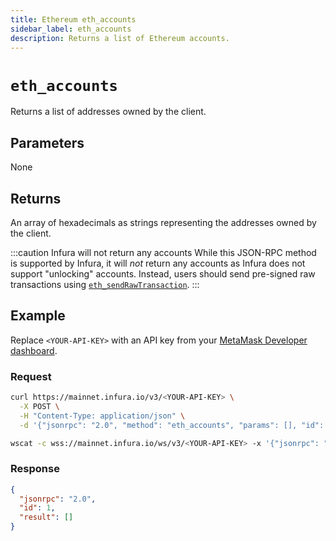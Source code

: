 ```yaml
---
title: Ethereum eth_accounts
sidebar_label: eth_accounts
description: Returns a list of Ethereum accounts.
---
```



# `eth_accounts`


Returns a list of addresses owned by the client.

## Parameters

None

## Returns

An array of hexadecimals as strings representing the addresses owned by the client.

:::caution Infura will not return any accounts
While this JSON-RPC method is supported by Infura, it will _not_ return any accounts as Infura does not support "unlocking" accounts. Instead, users should send pre-signed raw transactions using [`eth_sendRawTransaction`](./eth_sendrawtransaction.mdx).
:::

## Example

Replace `<YOUR-API-KEY>` with an API key from your [MetaMask Developer dashboard](https://developer.metamask.io/).

### Request


<Tabs>
  <TabItem value="curl">

```bash
curl https://mainnet.infura.io/v3/<YOUR-API-KEY> \
  -X POST \
  -H "Content-Type: application/json" \
  -d '{"jsonrpc": "2.0", "method": "eth_accounts", "params": [], "id": 1}'
```

  </TabItem>
  <TabItem value="WSS">

```bash
wscat -c wss://mainnet.infura.io/ws/v3/<YOUR-API-KEY> -x '{"jsonrpc": "2.0", "method": "eth_accounts", "params": [], "id": 1}'
```

  </TabItem>
</Tabs>

### Response

<Tabs>
  <TabItem value="JSON">

```json
{
  "jsonrpc": "2.0",
  "id": 1,
  "result": []
}
```

  </TabItem>
</Tabs>
